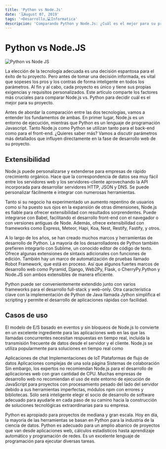 ---
title: 'Python vs Node.Js'
date: '🗓️August 07, 2019'
tags: '⌨️Desarrollo,💻Informatica'
descripcion: 'Comparando Python y Node.Js: ¿Cuál es el mejor para su proyecto?'
---
# Python vs Node.JS 

![Python vs Node JS](/images/pythonvsnodejs.png)

La elección de la tecnología adecuada es una decisión espantosa para el éxito de tu proyecto. Pero antes de tomar una decisión informada, es vital que sopeses los pros y los contras de forma inteligente en todos los parámetros. Al fin y al cabo, cada proyecto es único y tiene sus propias exigencias y requisitos personalizados. Este artículo comparte los factores más cruciales para comparar Node.js vs. Python para decidir cuál es el mejor para su proyecto.

Antes de abordar la comparación entre las dos tecnologías, vamos a entender los fundamentos de ambas. En primer lugar, Node.js es un entorno de ejecución, mientras que Python es un lenguaje de programación Javascript. Tanto Node.js como Python se utilizan tanto para el back-end como para el front-end. ¿Quieres saber más? Vamos a discutir parámetros más detallados que influyen directamente en la fase de desarrollo web de su proyecto.

## Extensibilidad
Node.js puede personalizarse y extenderse para empresas de rápido crecimiento orgánico. Hace que la correspondencia de datos sea muy fácil entre los servidores web y los servidores-cliente aprovechando la API incorporada para desarrollar servidores HTTP, JSON y DNS. Se puede personalizar fácilmente e integrar con numerosas herramientas.

Tanto si su negocio ha experimentado un aumento repentino de usuarios como si ha puesto sus ojos en la expansión de otras dimensiones, Node.js es fiable para ofrecer extensibilidad con resultados sorprendentes. Puede integrarse con Babel, facilitando el desarrollo front-end con el navegador o con versiones antiguas de Node. Además, ofrece extensibilidad con frameworks como Express, Meteor, Hapi, Koa, Nest, Restify, Fastify, y otros.

A lo largo de los años, se han creado muchos marcos y herramientas de desarrollo de Python. La mayoría de los desarrolladores de Python también prefieren integrarlo con Sublime, un conocido editor de código de texto. Ofrece algunas extensiones de sintaxis adicionales con funciones de edición. También hay un marco de automatización de pruebas llamado Robot Framework, que está en proceso. Así que algunos fuertes marcos de desarrollo web como Pyramid, Django, Web2Py, Flask, o CherryPy.Python y Node.JS son ambos extensibles de manera eficiente.

Python puede ser convenientemente extendido junto con varios frameworks para el desarrollo full-stack y web-only. Otra característica clave con la implementación de Python de Java llamada Jython simplifica el scripting y permite el desarrollo de aplicaciones rápidas con facilidad.

## Casos de uso
El modelo de E/S basado en eventos y sin bloqueos de Node.js lo convierte en un excelente ingrediente para las aplicaciones web en las que las llamadas concurrentes necesitan respuestas en tiempo real, incluida la transmisión frecuente de datos desde el servidor y el cliente. Node.js se utiliza popularmente para soluciones en tiempo real como

Aplicaciones de chat Implementaciones de IoT Plataformas de flujo de datos Aplicaciones complejas de una sola página Sistemas de colaboración Sin embargo, los expertos no recomiendan Node.js para el desarrollo de aplicaciones web con gran cantidad de CPU. Muchas empresas de desarrollo web no recomiendan el uso de este entorno de ejecución de JavaScript para proyectos con procesamiento pesado del lado del servidor debido a sus herramientas imperfectas, módulos npm con errores y bibliotecas. Sólo será inteligente elegir el socio de desarrollo de software adecuado para ayudarle en cada paso de su camino hacia la construcción de soluciones tecnológicas extraordinarias para su empresa.

Python es apropiado para proyectos de mediana y gran escala. Hoy en día, la mayoría de las herramientas se basan en Python para la industria de la ciencia de datos. Python es adecuado para un amplio abanico de proyectos que van desde aplicaciones web, cálculos estadísticos hasta aprendizaje automático y programación de redes. Es un excelente lenguaje de programación para ejecutar diversas tareas.